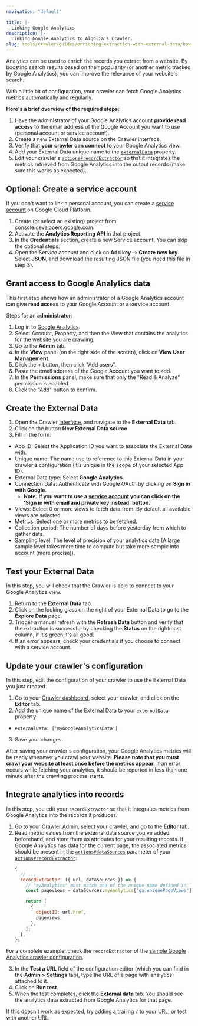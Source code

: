```yaml
---
navigation: "default"

title: |-
  Linking Google Analytics
description: |-
  Linking Google Analytics to Algolia's Crawler.
slug: tools/crawler/guides/enriching-extraction-with-external-data/how-to/linking-google-analytics
---
```



Analytics can be used to enrich the records you extract from a website. By boosting search results based on their popularity (or another metric tracked by Google Analytics), you can improve the relevance of your website's search.

With a little bit of configuration, your crawler can fetch Google Analytics metrics automatically and regularly.

**Here's a brief overview of the required steps:**

1. Have the administrator of your Google Analytics account **provide read access** to the email address of the Google Account you want to use (personal account or service account).
2. Create a new External Data source on the Crawler interface.
3. Verify that **your crawler can connect** to your Google Analytics view.
4. Add your External Data unique name to the [`externalData`](/tools/crawler/apis/configuration/externalData) property.
5. Edit your crawler's [`actions#recordExtractor`](/tools/crawler/apis/configuration/actions#recordExtractor) so that it integrates the metrics retrieved from Google Analytics into the output records (make sure this works as expected).

## Optional: Create a service account

If you don't want to link a personal account, you can create a [service account](https://cloud.google.com/iam/docs/service-accounts) on Google Cloud Platform.

1. Create (or select an existing) project from [console.developers.google.com](https://console.developers.google.com).
2. Activate the **Analytics Reporting API** in that project.
3. In the **Credentials** section, create a new  Service account. You can skip the optional steps.
4. Open the Service account and click on **Add key** -> **Create new key**. Select **JSON**, and download the resulting JSON file (you need this file in step 3).

<Media type="image" id="tools/crawler/guides/ga-guide-service-account.png" alt="" />

## Grant access to Google Analytics data

This first step shows how an administrator of a Google Analytics account can give **read access** to your Google Account or a service account.

Steps for an **administrator**:

1. Log in to [Google Analytics](https://analytics.google.com/analytics/web).
2. Select Account, Property, and then the View that contains the analytics for the website you are crawling.
3. Go to the **Admin** tab.
4. In the **View** panel (on the right side of the screen), click on **View User Management**.
5. Click the **+** button, then click "Add users".
6. Paste the email address of the Google Account you want to add.
7. In the **Permissions** panel, make sure that only the "Read & Analyze" permission is enabled.
8. Click the "Add" button to confirm.

  <Media type="image" id="tools/crawler/guides/ga-guide-grant-access.png" alt="" />

## Create the External Data

1. Open the Crawler [interface](https://crawler.algolia.com/admin/external_data), and navigate to the **External Data** tab.
2. Click on the button **New External Data source**
3. Fill in the form:
- App ID: Select the Application ID you want to associate the External Data with.
- Unique name: The name use to reference to this External Data in your crawler's configuration (it's unique in the scope of your selected App ID).
- External Data type: Select **Google Analytics**.
- Connection Data: Authenticate with Google OAuth by clicking on **Sign in with Google**.
  - __Note: If you want to use a [service account](#optional-create-a-service-account) you can click on the 'Sign in with email and private key instead' button.__
- Views: Select 0 or more views to fetch data from. By default all available views are selected.
- Metrics: Select one or more metrics to be fetched.
- Collection period: The number of days before yesterday from which to gather data.
- Sampling level: The level of precision of your analytics data (A large sample level takes more time to compute but take more sample into account (more precise)).

<Media type="image" id="tools/crawler/guides/ga-creation.png" alt="" />

## Test your External Data

In this step, you will check that the Crawler is able to connect to your Google Analytics view.

1. Return to the **External Data** tab.
2. Click on the looking glass on the right of your External Data to go to the **Explore Data** page.
3. Trigger a manual refresh with the **Refresh Data** button and verify that the extraction is successful by checking the **Status** on the rightmost column, if it's green it's all good.
4. If an error appears, check your credentials if you choose to connect with a service account.

## Update your crawler's configuration

In this step, edit the configuration of your crawler to use the External Data you just created.

1. Go to your [Crawler dashboard](https://crawler.algolia.com/), select your crawler, and click on the **Editor** tab.
2. Add the unique name of the External Data to your [`externalData`](/tools/crawler/apis/configuration/externalData) property:
  - `externalData: ['myGoogleAnalyticsData']`
3. Save your changes.

After saving your crawler's configuration, your Google Analytics metrics will be ready whenever you crawl your website. **Please note that you must crawl your website at least once before the metrics appear**. If an error occurs while fetching your analytics, it should be reported in less than one minute after the crawling process starts.

## Integrate analytics into records

In this step, you edit your `recordExtractor` so that it integrates metrics from Google Analytics into the records it produces.
1. Go to your [Crawler Admin](https://crawler.algolia.com/), select your crawler, and go to the **Editor** tab.
2. Read metric values from the external data source you've added beforehand, and store them as attributes for your resulting records. If Google Analytics has data for the current page, the associated metrics should be present in the [`actions#dataSources`](/tools/crawler/apis/configuration/actions#dataSources) parameter of your [`actions#recordExtractor`](/tools/crawler/apis/configuration/actions#recordExtractor):
   ```js
   {
     // ...
     recordExtractor: ({ url, dataSources }) => {
       // "myAnalytics" must match one of the unique name defined in `externalData`
       const pageviews = dataSources.myAnalytics['ga:uniquePageViews'];

       return [
         {
           objectID: url.href,
           pageviews,
         },
       ];
     },
   };
   ```
For a complete example, check the `recordExtractor` of the [sample Google Analytics crawler configuration](https://github.com/algolia/crawler-configurations-examples/blob/master/config.google-analytics.js).

3. In the **Test a URL** field of the configuration editor (which you can find in the **Admin > Settings** tab), type the URL of a page with analytics attached to it.
4. Click on **Run test**.
5. When the test completes, click the **External data** tab. You should see the analytics data extracted from Google Analytics for that page.

If this doesn't work as expected, try adding a trailing `/` to your URL, or test with another URL.
